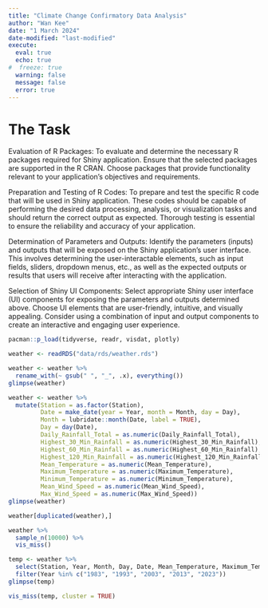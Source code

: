 ```yaml
---
title: "Climate Change Confirmatory Data Analysis"
author: "Wan Kee"
date: "1 March 2024"
date-modified: "last-modified"
execute: 
  eval: true
  echo: true
#  freeze: true
  warning: false
  message: false
  error: true
---
```


# The Task

Evaluation of R Packages: To evaluate and determine the necessary R packages required for Shiny application. Ensure that the selected packages are supported in the R CRAN. Choose packages that provide functionality relevant to your application's objectives and requirements.

Preparation and Testing of R Codes: To prepare and test the specific R code that will be used in Shiny application. These codes should be capable of performing the desired data processing, analysis, or visualization tasks and should return the correct output as expected. Thorough testing is essential to ensure the reliability and accuracy of your application.

Determination of Parameters and Outputs: Identify the parameters (inputs) and outputs that will be exposed on the Shiny application's user interface. This involves determining the user-interactable elements, such as input fields, sliders, dropdown menus, etc., as well as the expected outputs or results that users will receive after interacting with the application.

Selection of Shiny UI Components: Select appropriate Shiny user interface (UI) components for exposing the parameters and outputs determined above. Choose UI elements that are user-friendly, intuitive, and visually appealing. Consider using a combination of input and output components to create an interactive and engaging user experience.


```r
pacman::p_load(tidyverse, readr, visdat, plotly)
```

```r
weather <- readRDS("data/rds/weather.rds")
```

```r
weather <- weather %>%
  rename_with(~ gsub(" ", "_", .x), everything())
glimpse(weather)
```

```r
weather <- weather %>% 
  mutate(Station = as.factor(Station),
         Date = make_date(year = Year, month = Month, day = Day),
         Month = lubridate::month(Date, label = TRUE),         
         Day = day(Date),
         Daily_Rainfall_Total = as.numeric(Daily_Rainfall_Total),
         Highest_30_Min_Rainfall = as.numeric(Highest_30_Min_Rainfall),
         Highest_60_Min_Rainfall = as.numeric(Highest_60_Min_Rainfall),
         Highest_120_Min_Rainfall = as.numeric(Highest_120_Min_Rainfall),
         Mean_Temperature = as.numeric(Mean_Temperature), 
         Maximum_Temperature = as.numeric(Maximum_Temperature), 
         Minimum_Temperature = as.numeric(Minimum_Temperature),
         Mean_Wind_Speed = as.numeric(Mean_Wind_Speed),
         Max_Wind_Speed = as.numeric(Max_Wind_Speed))
glimpse(weather)
```

```r
weather[duplicated(weather),]
```

```r
weather %>%
  sample_n(10000) %>%
  vis_miss()
```

```r
temp <- weather %>%
  select(Station, Year, Month, Day, Date, Mean_Temperature, Maximum_Temperature, Minimum_Temperature) %>% 
  filter(Year %in% c("1983", "1993", "2003", "2013", "2023"))
glimpse(temp)
```

```r
vis_miss(temp, cluster = TRUE)
```


